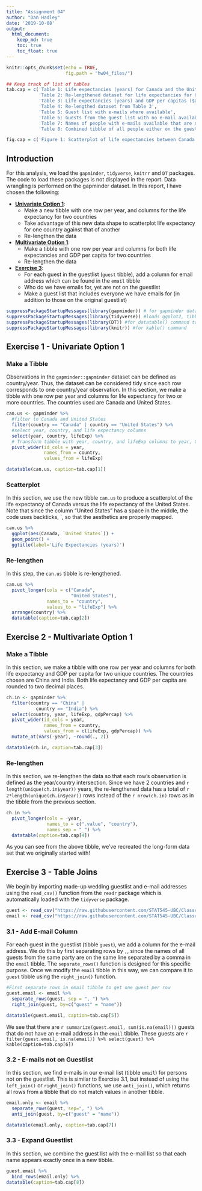 ```yaml
---
title: "Assignment 04"
author: "Dan Hadley"
date: '2019-10-08'
output: 
  html_document:
    keep_md: true
    toc: true
    toc_float: true
---
```


```r
knitr::opts_chunk$set(echo = TRUE,
                      fig.path = "hw04_files/")

## Keep track of list of tables
tab.cap = c('Table 1: Life expectancies (years) for Canada and the United States',
            'Table 2: Re-lengthened dataset for life expectancies for Canada and the United States',
            'Table 3: Life expectancies (years) and GDP per capitas ($US-inflation adjusted) for China and India',
            'Table 4: Re-lengthed dataset from Table 3',
            'Table 5: Guest list with e-mails where available',
            'Table 6: Guests from the guest list with no e-mail available',
            'Table 7: Names of people with e-mails available that are not on the guest list',
            'Table 8: Combined tibble of all people either on the guest list or the e-mail list')

fig.cap = c('Figure 1: Scatterplot of life expectancies between Canada and the United States')
```

## Introduction

For this analysis, we load the `gapminder`, `tidyverse`, `knitrr` and `DT` packages.  The code to load these packages is not displayed in the report.  Data wrangling is performed on the gapminder dataset.  In this report, I have chosen the following:

  * [__Univariate Option 1__](#exercise-1---univariate-option-1):
    - Make a new tibble with one row per year, and columns for the life expectancy for two countries
    - Take advantage of this new data shape to scatterplot life expectancy for one country against that of another
    - Re-lengthen the data
  * [__Multivariate Option 1__](#exercise-2---multivariate-option-1):
    - Make a tibble with one row per year and columns for both life expectancies and GDP per capita for two countries
    - Re-lengthen the data
  * [__Exercise 3__](#exercise-3---table-joins):
    - For each guest in the guestlist (`guest` tibble), add a column for email address which can be found in the `email` tibble
    - Who do we have emails for, yet are not on the guestlist
    - Make a guest list that includes everyone we have emails for (in addition to those on the original guestlist)

```r
suppressPackageStartupMessages(library(gapminder)) # for gapminder dataset
suppressPackageStartupMessages(library(tidyverse)) #loads ggplot2, tibble, tidyr, dplyr packages
suppressPackageStartupMessages(library(DT)) #for datatable() command to display datatables
suppressPackageStartupMessages(library(knitr)) #for kable() command
```

## Exercise 1 - Univariate Option 1

### Make a Tibble

Observations in the `gapminder::gapminder` dataset can be defined as country/year.  Thus, the dataset can be considered tidy since each row corresponds to one country/year observation.  In this section, we make a tibble with one row per year and columns for life expectancy for two or more countries.  The countries used are Canada and United States.

```r
can.us <- gapminder %>% 
  #filter to Canada and United States
  filter(country == "Canada" | country == "United States") %>% 
  #select year, country, and life expectancy columns
  select(year, country, lifeExp) %>% 
  # Transform tibble with year, country, and lifeExp columns to year, Canada and United States with life expectancies
  pivot_wider(id_cols = year,
              names_from = country,
              values_from = lifeExp)

datatable(can.us, caption=tab.cap[1])
```

### Scatterplot

In this section, we use the new tibble `can.us` to produce a scatterplot of the life expectancy of Canada versus the life expectancy of the United States.  Note that since the column "United States" has a space in the middle, the code uses backticks, \`, so that the aesthetics are properly mapped.

```r
can.us %>% 
  ggplot(aes(Canada, `United States`)) +
  geom_point() +
  ggtitle(label='Life Expectancies (years)')
```

### Re-lengthen 

In this step, the `can.us` tibble is re-lengthened.

```r
can.us %>% 
  pivot_longer(cols = c("Canada",
                        "United States"),
               names_to = "country",
               values_to = "lifeExp") %>% 
  arrange(country) %>% 
  datatable(caption=tab.cap[2])
```

## Exercise 2 - Multivariate Option 1

### Make a Tibble

In this section, we make a tibble with one row per year and columns for both life expectancy and GDP per capita for two unique countries.  The countries chosen are China and India.  Both life expectancy and GDP per capita are rounded to two decimal places.

```r
ch.in <- gapminder %>% 
  filter(country == "China" |
           country == "India") %>% 
  select(country, year, lifeExp, gdpPercap) %>% 
  pivot_wider(id_cols = year,
              names_from = country,
              values_from = c(lifeExp, gdpPercap)) %>% 
  mutate_at(vars(-year), ~round(., 2))

datatable(ch.in, caption=tab.cap[3])
```

### Re-lengthen

In this section, we re-lengthen the data so that each row's observation is defined as the year/country intersection.  Since we have 2 countries and `r length(unique(ch.in$year))` years, the re-lengthened data has a total of `r 2*length(unique(ch.in$year))` rows instead of the `r nrow(ch.in)` rows as in the tibble from the previous section.

```r
ch.in %>% 
  pivot_longer(cols = -year,
               names_to = c(".value", "country"),
               names_sep = "_") %>% 
  datatable(caption=tab.cap[4])
```
As you can see from the above tibble, we've recreated the long-form data set that we originally started with!

## Exercise 3 - Table Joins

We begin by importing made-up wedding guestlist and e-mail addresses using the `read_csv()` function from the `readr` package which is automatically loaded with the `tidyverse` package.

```r
guest <- read_csv("https://raw.githubusercontent.com/STAT545-UBC/Classroom/master/data/wedding/attend.csv")
email <- read_csv("https://raw.githubusercontent.com/STAT545-UBC/Classroom/master/data/wedding/emails.csv")
```

### 3.1 - Add E-mail Column

For each guest in the guestlist (tibble `guest`), we add a column for the e-mail address.  We do this by first separating rows by `, `, since the names of all guests from the same party are on the same line separated by a comma in the `email` tibble.  The `separate_rows()` function is designed for this specific purpose. Once we modify the `email` tibble in this way, we can compare it to `guest` tibble using the `right_join()` function.


```r
#First separate rows in email tibble to get one guest per row
guest.email <- email %>% 
  separate_rows(guest, sep = ", ") %>% 
  right_join(guest, by=c("guest" = "name"))

datatable(guest.email, caption=tab.cap[5])
```

We see that there are `r summarize(guest.email, sum(is.na(email)))` guests that do not have an e-mail address in the `email` tibble.  These guests are `r filter(guest.email, is.na(email)) %>% select(guest) %>% kable(caption=tab.cap[6])`

### 3.2 - E-mails not on Guestlist

In this section, we find e-mails in our e-mail list (tibble `email`) for persons not on the guestlist.  This is similar to Exercise 3.1, but instead of using the `left_join()` or `right_join()` functions, we use `anti_join()`, which returns all rows from a tibble that do not match values in another tibble.

```r
email.only <- email %>%
  separate_rows(guest, sep=", ") %>% 
  anti_join(guest, by=c("guest" = "name"))

datatable(email.only, caption=tab.cap[7])
```


### 3.3 - Expand Guestlist
In this section, we combine the guest list with the e-mail list so that each name appears exactly once in a new tibble.

```r
guest.email %>%
  bind_rows(email.only) %>% 
datatable(caption=tab.cap[8])
```


